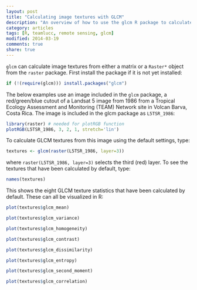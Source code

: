 ```yaml
---
layout: post
title: "Calculating image textures with GLCM"
description: "An overview of how to use the glcm R package to calculate image texture measures"
category: articles
tags: [R, teamlucc, remote sensing, glcm]
modified: 2014-03-19
comments: true
share: true
---
```


`glcm` can calculate image textures from either a matrix or a `Raster*` object 
from the `raster` package. First install the package if it is not yet 
installed:

```r
if (!(require(glcm))) install.packages("glcm")
```

The below examples use an image included in the `glcm` package, a 
red/green/blue cutout of a Landsat 5 image from 1986 from a Tropical Ecology 
Assessment and Monitoring (TEAM) Network site in Volcan Barva, Costa Rica. The 
image is included in the glcm package as `L5TSR_1986`:

```r
library(raster) # needed for plotRGB function
plotRGB(L5TSR_1986, 3, 2, 1, stretch='lin')
```

To calculate GLCM textures from this image using the default settings, type:

```r
textures <- glcm(raster(L5TSR_1986, layer=3))
```

where `raster(L5TSR_1986, layer=3)` selects the third (red) layer.  To see the 
textures that have been calculated by default, type:

```r
names(textures)
```

This shows the eight GLCM texture statistics that have been calculated by 
default.  These can all be visualized in R:

```r
plot(textures$glcm_mean)
```

```r
plot(textures$glcm_variance)
```

```r
plot(textures$glcm_homogeneity)
```

```r
plot(textures$glcm_contrast)
```

```r
plot(textures$glcm_dissimilarity)
```

```r
plot(textures$glcm_entropy)
```

```r
plot(textures$glcm_second_moment)
```

```r
plot(textures$glcm_correlation)
```

